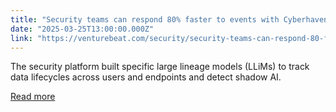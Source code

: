 ```yaml
---
title: "Security teams can respond 80% faster to events with Cyberhaven’s AI-powered data lineage tools"
date: "2025-03-25T13:00:00.000Z"
link: "https://venturebeat.com/security/security-teams-can-respond-80-faster-to-events-with-cyberhavens-ai-powered-data-lineage-tools/"
---
```


The security platform built specific large lineage models (LLiMs) to track data lifecycles across users and endpoints and detect shadow AI.

[Read more](https://venturebeat.com/security/security-teams-can-respond-80-faster-to-events-with-cyberhavens-ai-powered-data-lineage-tools/)
